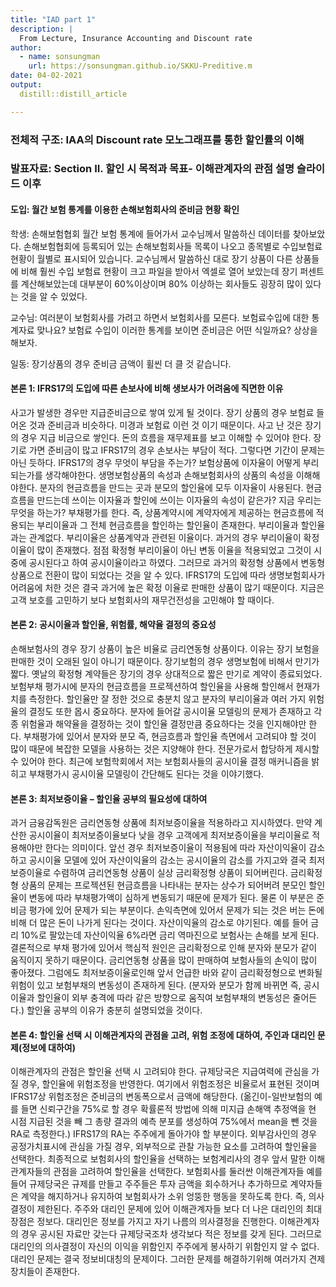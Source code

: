 ```yaml
---
title: "IAD part 1"
description: |
  From Lecture, Insurance Accounting and Discount rate
author:
  - name: sonsungman
    url: https://sonsungman.github.io/SKKU-Preditive.m
date: 04-02-2021
output:
  distill::distill_article

---
```



### 전체적 구조: IAA의 Discount rate 모노그래프를 통한 할인률의 이해
### 발표자료: Section II. 할인 시 목적과 목표- 이해관계자의 관점 설명 슬라이드 이후


#### 도입: 월간 보험 통계를 이용한 손해보험회사의 준비금 현황 확인



학생: 손해보험협회 월간 보험 통계에 들어가서 교수님께서 말씀하신 데이터를 찾아보았다.
손해보험협회에 등록되어 있는 손해보험회사들 목록이 나오고 종목별로 수입보험료 현황이 월별로 표시되어 있습니다. 교수님께서 말씀하신 대로 장기 상품이 다른 상품들에 비해 훨씬 수입 보험료 현황이 크고 파일을 받아서 엑셀로 열어 보았는데 장기 퍼센트를 계산해보았는데 대부분이 60%이상이며 80% 이상하는 회사들도 굉장히 많이 있다는 것을 알 수 있었다. 

교수님: 여러분이 보험회사를 가려고 하면서 보험회사를 모른다. 보험료수입에 대한 통계자료 맞나요? 보험료 수입이 이러한 통계를 보이면 준비금은 어떤 식일까요? 상상을 해보자. 

일동: 장기상품의 경우 준비금 금액이 휠씬 더 클 것 같습니다. 



#### 본론 1: IFRS17의 도입에 따른 손보사에 비해 생보사가 어려움에 직면한 이유



사고가 발생한 경우만 지급준비금으로 쌓여 있게 될 것이다. 장기 상품의 경우 보험료 들어온 것과 준비금과 비슷하다. 미경과 보험료 이런 것 이기 때문이다. 사고 난 것은 장기의 경우 지급 비금으로 쌓인다. 돈의 흐름을 재무제표를 보고 이해할 수 있어야 한다. 장기로 가면 준비금이 많고 IFRS17의 경우 손보사는 부담이 적다. 그렇다면 기간이 문제는 아닌 듯하다. IFRS17의 경우 무엇이 부담을 주는가? 보험상품에 이자율이 어떻게 부리되는가를 생각해야한다. 생명보험상품의 속성과 손해보험회사의 상품의 속성을 이해해야한다. 분자의 현금흐름을 만드는 곳과 분모의 할인율에 모두 이자율이 사용된다. 현금흐름을 만드는데 쓰이는 이자율과 할인에 쓰이는 이자율의 속성이 같은가? 지금 우리는 무엇을 하는가? 부채평가를 한다. 즉, 상품계약시에 계약자에게 제공하는 현금흐름에 적용되는 부리이율과 그 전체 현금흐름을 할인하는 할인율이 존재한다. 부리이율과 할인율과는 관계없다. 부리이율은 상품계약과 관련된 이율이다. 과거의 경우 부리이율이 확정 이율이 많이 존재했다. 점점 확정형 부리이율이 아닌 변동 이율을 적용되었고 그것이 시중에 공시된다고 하여 공시이율이라고 하였다. 그러므로 과거의 확정형 상품에서 변동형 상품으로 전환이 많이 되었다는 것을 알 수 있다. IFRS17의 도입에 따라 생명보험회사가 어려움에 처한 것은 결국 과거에 높은 확정 이율로 판매한 상품이 많기 때문이다. 지금은 고객 보호를 고민하기 보다 보험회사의 재무건전성을 고민해야 할 때이다. 



#### 본론 2: 공시이율과 할인율, 위험률, 해약율 결정의 중요성



손해보험사의 경우 장기 상품이 높은 비율로 금리연동형 상품이다. 이유는 장기 보험을 판매한 것이 오래된 일이 아니기 때문이다. 장기보험의 경우 생명보험에 비해서 만기가 짧다. 옛날의 확정형 계약들은 장기의 경우 상대적으로 짧은 만기로 계약이 종료되었다. 보험부채 평가시에 분자의 현금흐름을 프로젝션하여 할인율을 사용해 할인해서 현재가치를 측정한다. 할인율만 잘 정한 것으로 충분치 않고 분자의 부리이율과 여러 가지 위험율의 결정도 또한 몹시 중요하다. 분자에 들어갈 공시이율 모델링의 문제가 존재하고 각종 위험율과 해약율을 결정하는 것이 할인율 결정만큼 중요하다는 것을 인지해야만 한다. 부채평가에 있어서 분자와 분모 즉, 현금흐름과 할인율 측면에서 고려되야 할 것이 많이 때문에 복잡한 모델을 사용하는 것은 지양해야 한다. 전문가로서 합당하게 제시할 수 있어야 한다. 최근에 보험학회에서 저는 보험회사들의 공시이율 결정 매커니즘을 밝히고 부채평가시 공시이율 모델링이 간단해도 된다는 것을 이야기했다. 



#### 본론 3: 최저보증이율 – 할인율 공부의 필요성에 대하여



과거 금융감독원은 금리연동형 상품에 최저보증이율을 적용하라고 지시하였다. 만약 계산한 공시이율이 최저보증이율보다 낮을 경우 고객에게 최저보증이율을 부리이율로 적용해야만 한다는 의미이다. 앞선 경우 최저보증이율이 적용됨에 따라 자산이익율이 감소하고 공시이율 모델에 있어 자산이익율의 감소는 공시이율의 감소를 가지고와 결국 최저보증이율로 수렴하여 금리연동형 상품이 실상 금리확정형 상품이 되어버린다. 금리확정형 상품의 문제는 프로젝션된 현금흐름을 나타내는 분자는 상수가 되어버려 분모인 할인율이 변동에 따라 부채평가액이 심하게 변동되기 때문에 문제가 된다. 물론 이 부분은 준비금 평가에 있어 문제가 되는 부분이다. 손익측면에 있어서 문제가 되는 것은 버는 돈에 비해 더 많은 돈이 나가게 된다는 것이다. 자산이익율의 감소로 야기된다. 예를 들어 금리 10%로 팔았는데 자산이익율 6%라면 금리 역마진으로 보험사는 손해를 보게 된다. 결론적으로 부채 평가에 있어서 핵심적 원인은 금리확정으로 인해 분자와 분모가 같이 움직이지 못하기 때문이다. 금리연동형 상품을 많이 판매하여 보험사들의 손익이 많이 좋아졌다. 그럼에도 최저보증이율로인해 앞서 언급한 바와 같이 금리확정형으로 변화될 위험이 있고 보험부채의 변동성이 존재하게 된다. (분자와 분모가 함께 바뀌면 즉, 공시이율과 할인율이 외부 충격에 따라 같은 방향으로 움직여 보험부채의 변동성은 줄어든다.) 할인율 공부의 이유가 충분히 설명되었을 것이다. 



#### 본론 4: 할인율 선택 시 이해관계자의 관점을 고려, 위험 조정에 대하여, 주인과 대리인 문제(정보에 대하여)



이해관계자의 관점은 할인율 선택 시 고려되야 한다. 규제당국은 지급여력에 관심을 가질 경우, 할인율에 위험조정을 반영한다. 여기에서 위험조정은 비율로서 표현된 것이며 IFRS17상 위험조정은 준비금의 변동폭으로서 금액에 해당한다. (옮긴이-일반보험의 예를 들면 신뢰구간을 75%로 할 경우 확률론적 방법에 의해 미지급 손해액 추정액을 현 시점 지급된 것을 빼 그 총량 결과의 예측 분포를 생성하여 75%에서 mean을 뺀 것을 RA로 측정한다.) IFRS17의 RA는 주주에게 돌아가야 할 부분이다. 외부감사인의 경우 공정가치표시에 관심을 가질 경우, 외부적으로 관찰 가능한 요소를 고려하여 할인율을 선택한다. 최종적으로 보험회사의 할인율을 선택하는 보험계리사의 경우 앞서 말한 이해관계자들의 관점을 고려하여 할인율을 선택한다. 보험회사를 둘러싼 이해관계자들 예를 들어 규제당국은 규제를 만들고 주주들은 투자 금액을 회수하거나 추가하므로 계약자들은 계약을 해지하거나 유지하여 보험회사가 소위 엉뚱한 행동을 못하도록 한다. 즉, 의사결정이 제한된다. 주주와 대리인 문제에 있어 이해관계자들 보다 더 나은 대리인의 최대 장점은 정보다. 대리인은 정보를 가지고 자기 나름의 의사결정을 진행한다. 이해관계자의 경우 공시된 자료만 갖는다 규제당국조차 생각보다 적은 정보를 갖게 된다. 그러므로 대리인의 의사결정이 자신의 이익을 위함인지 주주에게 봉사하기 위함인지 알 수 없다. 대리인 문제는 결국 정보비대칭의 문제이다. 그러한 문제를 해결하기위해 여러가지 견제 장치들이 존재한다.



